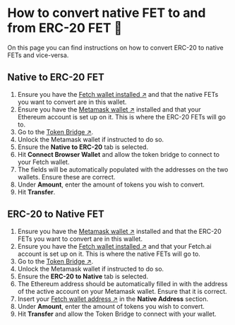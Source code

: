 # How to convert native FET to and from ERC-20 FET 🔄

On this page you can find instructions on how to convert ERC-20 to native FETs and vice-versa.

## Native to ERC-20 FET

1. Ensure you have the [Fetch wallet installed ↗️](/guides/fetch-network/fetch-wallet/fetch-wallet-getting-started) and that the native FETs you want to convert are in this wallet.
2. Ensure you have the [Metamask wallet ↗️](https://metamask.io/) installed and that your Ethereum account is set up on it. This is where the ERC-20 FETs will go to.
3. Go to the [Token Bridge ↗️](https://token-bridge.fetch.ai/).
4. Unlock the Metamask wallet if instructed to do so.
5. Ensure the **Native to ERC-20** tab is selected.
6. Hit **Connect Browser Wallet** and allow the token bridge to connect to your Fetch wallet.
7. The fields will be automatically populated with the addresses on the two wallets. Ensure these are correct.
8. Under **Amount**, enter the amount of tokens you wish to convert.
9. Hit **Transfer**.

## ERC-20 to Native FET

1. Ensure you have the [Metamask wallet ↗️](https://metamask.io/) installed and that the ERC-20 FETs you want to convert are in this wallet.
2. Ensure you have the [Fetch wallet installed ↗️](/guides/fetch-network/fetch-wallet/fetch-wallet-getting-started) and that your Fetch.ai account is set up on it. This is where the native FETs will go to.
3. Go to the [Token Bridge ↗️](https://token-bridge.fetch.ai/).
4. Unlock the Metamask wallet if instructed to do so.
5. Ensure the **ERC-20 to Native** tab is selected.
6. The Ethereum address should be automatically filled in with the address of the active account on your Metamask wallet. Ensure that it is correct.
7. Insert your [Fetch wallet address ↗️](/guides/fetch-network/fetch-wallet/how-to-use-the-fetch-wallet) in the **Native Address** section.
8. Under **Amount**, enter the amount of tokens you wish to convert.
9. Hit **Transfer** and allow the Token Bridge to connect with your wallet.
